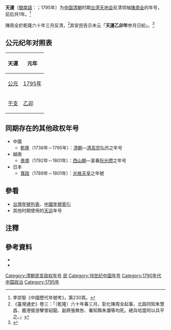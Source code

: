{{Eranamebox|年号=天運
|起讫时间= 1795年
|政权= 
|帝王= [[陳周全|陳周全]]
|历时= 1年
|timeline= <timeline>
ImageSize  = width:200 height:50
PlotArea   = width:180 height:30 left:10 bottom:20
TimeAxis   = orientation:horizontal
DateFormat = yyyy
Period     = from:1644 till:1911
AlignBars  = early
ScaleMajor = increment:60 start:1644
Colors =
  id:canvas value:rgb(1,1,0.85)
BackgroundColors = canvas:canvas
PlotData =
  width:15 color:black
  bar:era from:start till:end
  bar:era from:1795 till:1795 color:red
</timeline>
|说明= <span style="color: red">天運</span>在'''清朝'''时期的位置。
}}
{{Min-nan
| choan-han = 天運
| choan-lo  = Thian-ūn
}}
'''天運'''（[[台灣閩南語|閩南語]]：{{lang|nan|'''Thian-ūn'''}}；1795年）为[[中国|中国]][[清朝|清朝]]时期[[台湾|台湾]][[天地会|天地会]]反清领袖[[陳周全|陳周全]]的年号，前后共1年。<ref>李崇智《中國歷代年號考》，第230頁。</ref>

陳周全於乾隆六十年三月反清，<ref>《臺灣通史》卷三：「〔乾隆〕六十年春三月，彰化陳周全起事，北路同知朱慧昌、鹿港營游擊曾紹龍、副將張無咎、署知縣朱瀾等均死。總兵哈當阿以兵平之。」</ref>其安民告示末云「'''天運乙卯年'''参月日給」。<ref>{{Cite book|author=李進億|title=東亞歷史年表|format=pdf|url=http://www.eastasia.ntu.edu.tw/chinese/05_a04.htm|date=2005年3月|publisher=國立臺灣大學東亞經典與文化研究計劃|location=臺北|id=ISBN 9789860005189|access-date=2021-11-30|archive-date=2007-08-25|archive-url=https://web.archive.org/web/20070825002742/http://www.eastasia.ntu.edu.tw/chinese/05_a04.htm}}</ref>

== 公元纪年对照表 ==
{| class="wikitable"  style="text-align:center;"
!天運!!元年
|-
![[公元|公元]]
|[[1795年|1795年]]
|-
![[干支|干支]]
|[[乙卯|乙卯]]
|}

==同期存在的其他政权年号==
*中國
**[[乾隆|乾隆]]（1736年－1795年）：[[清朝|清朝]]—[[乾隆帝|清高宗]]弘历之年号
*越南
**[[景盛|景盛]]（1792年－1801年）：[[西山朝|西山朝]]—富春[[阮光缵|阮光缵]]之年号
*日本
**[[寬政|寬政]]（1789年－1801年）：[[光格天皇|光格天皇]]之年號

==參看==
*[[台灣年號列表|台灣年號列表]]、[[中国年号列表#清朝|中國年號索引]]
*其他时期使用的[[天运|天运]]年号

==注釋==
{{Reflist}}

==參考資料==
*{{Cite book|author=李崇智|title=中國歷代年號考| edition = | url = |date=2004-12| publisher =中華書局| location = | ISBN =7101025129}}
*{{Cite book|author=李進億|title=官民異調：清代臺灣的紀年|format=pdf|url=https://www.th.gov.tw/new_site/05publish/03publishquery/02journal/01download.php?COLLECNUM=401065302|date=2004年9月|publisher=國史館臺灣文獻館|location=臺北|id=ISBN }}

{{年号|[[乾隆|乾隆]]|[[台灣年號列表|台灣年號]]|[[乾隆|乾隆]]}}
{{台灣年號}}
{{清朝年号}}

[[Category:清朝民变政权年号|Category:清朝民变政权年号]]
[[Category:台灣年號|民]]
[[Category:18世纪中国年号|Category:18世纪中国年号]]
[[Category:1790年代中国政治|Category:1790年代中国政治]]
[[Category:1795年|Category:1795年]]